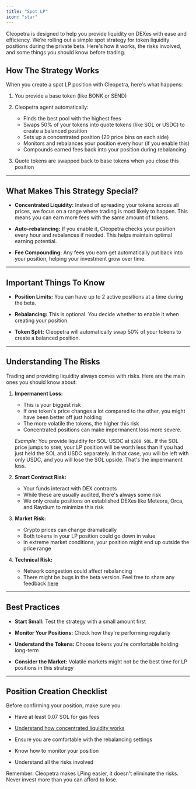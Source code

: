 ```yaml
---
title: "Spot LP"
icon: "star"
---
```


Cleopetra is designed to help you provide liquidity on DEXes with ease and efficiency. We’re rolling out a simple spot strategy for token liquidity positions during the private beta. Here's how it works, the risks involved, and some things you should know before trading.

## How The Strategy Works

When you create a spot LP position with Cleopetra, here's what happens:

1. You provide a base token (like BONK or SEND)

2. Cleopetra agent automatically:

   - Finds the best pool with the highest fees
   - Swaps 50% of your tokens into quote tokens (like SOL or USDC) to create a balanced position
   - Sets up a concentrated position (20 price bins on each side)
   - Monitors and rebalances your position every hour (if you enable this)
   - Compounds earned fees back into your position during rebalancing

3. Quote tokens are swapped back to base tokens when you close this position

---

## What Makes This Strategy Special?

- **Concentrated Liquidity:** Instead of spreading your tokens across all prices, we focus on a range where trading is most likely to happen. This means you can earn more fees with the same amount of tokens.

- **Auto-rebalancing:** If you enable it, Cleopetra checks your position every hour and rebalances if needed. This helps maintain optimal earning potential.

- **Fee Compounding:** Any fees you earn get automatically put back into your position, helping your investment grow over time.

---

## Important Things To Know

- **Position Limits:** You can have up to 2 active positions at a time during the beta.

- **Rebalancing:** This is optional. You decide whether to enable it when creating your position.

- **Token Split:** Cleopetra will automatically swap 50% of your tokens to create a balanced position.

---

## Understanding The Risks

Trading and providing liquidity always comes with risks. Here are the main ones you should know about:

1. **Impermanent Loss:**

   - This is your biggest risk
   - If one token's price changes a lot compared to the other, you might have been better off just holding
   - The more volatile the tokens, the higher this risk
   - Concentrated positions can make impermanent loss more severe.

   _Example:_ You provide liquidity for SOL-USDC at `$200 SOL`. If the SOL price jumps to `$400`, your LP position will be worth less than if you had just held the SOL and USDC separately. In that case, you will be left with only USDC, and you will lose the SOL upside. That's the impermanent loss.

2. **Smart Contract Risk:**

   - Your funds interact with DEX contracts
   - While these are usually audited, there's always some risk
   - We only create positions on established DEXes like Meteora, Orca, and Raydium to minimize this risk

3. **Market Risk:**

   - Crypto prices can change dramatically
   - Both tokens in your LP position could go down in value
   - In extreme market conditions, your position might end up outside the price range

4. **Technical Risk:**

   - Network congestion could affect rebalancing
   - There might be bugs in the beta version. Feel free to share any feedback [here](https://t.me/cleopetra_bot)

---

## Best Practices

- **Start Small:** Test the strategy with a small amount first

- **Monitor Your Positions:** Check how they're performing regularly

- **Understand the Tokens:** Choose tokens you're comfortable holding long-term

- **Consider the Market:** Volatile markets might not be the best time for LP positions in this strategy

---

## Position Creation Checklist

Before confirming your position, make sure you:

- Have at least 0.07 SOL for gas fees

- [Understand how concentrated liquidity works](https://docs.uniswap.org/concepts/protocol/concentrated-liquidity)

- Ensure you are comfortable with the rebalancing settings

- Know how to monitor your position

- Understand all the risks involved


<Info>

Remember: Cleopetra makes LPing easier, it doesn't eliminate the risks. Never invest more than you can afford to lose.

</Info>